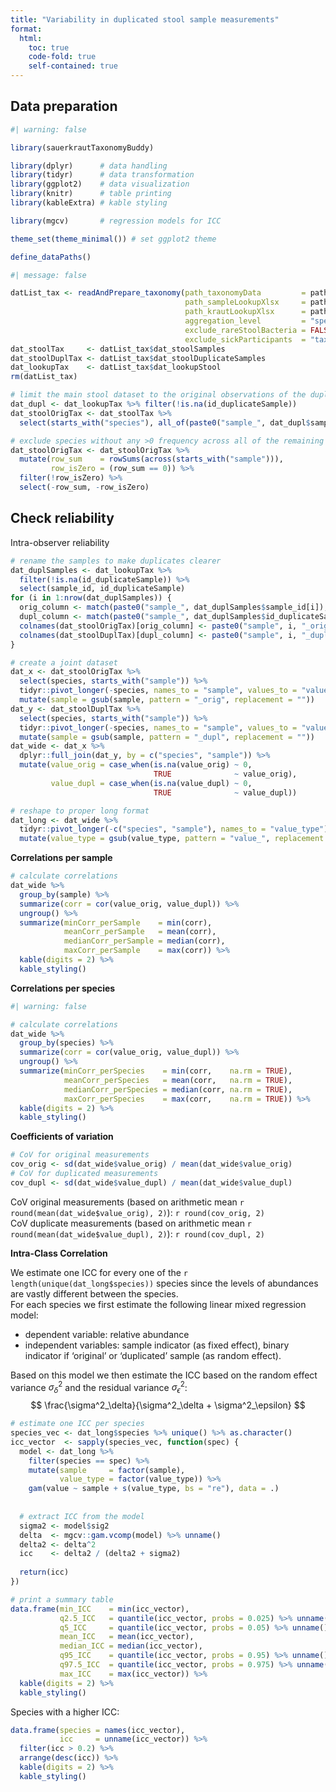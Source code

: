 ---
title: "Variability in duplicated stool sample measurements"
format:
  html:
    toc: true
    code-fold: true
    self-contained: true
---

## Data preparation

```{r packages}
#| warning: false

library(sauerkrautTaxonomyBuddy)

library(dplyr)      # data handling
library(tidyr)      # data transformation
library(ggplot2)    # data visualization
library(knitr)      # table printing
library(kableExtra) # kable styling

library(mgcv)       # regression models for ICC

theme_set(theme_minimal()) # set ggplot2 theme
```

```{r set file paths}
define_dataPaths()
```

```{r read data}
#| message: false

datList_tax <- readAndPrepare_taxonomy(path_taxonomyData         = path_relTaxonomyData,
                                       path_sampleLookupXlsx     = path_sampleLookupXlsx,
                                       path_krautLookupXlsx      = path_krautLookupXlsx,
                                       aggregation_level         = "species",
                                       exclude_rareStoolBacteria = FALSE,
                                       exclude_sickParticipants  = "taxonomy paper")
dat_stoolTax     <- datList_tax$dat_stoolSamples
dat_stoolDuplTax <- datList_tax$dat_stoolDuplicateSamples
dat_lookupTax    <- datList_tax$dat_lookupStool
rm(datList_tax)
```

```{r data prep}
# limit the main stool dataset to the original observations of the duplicates
dat_dupl <- dat_lookupTax %>% filter(!is.na(id_duplicateSample))
dat_stoolOrigTax <- dat_stoolTax %>% 
  select(starts_with("species"), all_of(paste0("sample_", dat_dupl$sample_id)))

# exclude species without any >0 frequency across all of the remaining samples
dat_stoolOrigTax <- dat_stoolOrigTax %>%
  mutate(row_sum    = rowSums(across(starts_with("sample"))),
         row_isZero = (row_sum == 0)) %>%
  filter(!row_isZero) %>% 
  select(-row_sum, -row_isZero)
```

## Check reliability

Intra-observer reliability

```{r}
# rename the samples to make duplicates clearer
dat_duplSamples <- dat_lookupTax %>% 
  filter(!is.na(id_duplicateSample)) %>% 
  select(sample_id, id_duplicateSample)
for (i in 1:nrow(dat_duplSamples)) {
  orig_column <- match(paste0("sample_", dat_duplSamples$sample_id[i]), colnames(dat_stoolOrigTax))
  dupl_column <- match(paste0("sample_", dat_duplSamples$id_duplicateSample[i]), colnames(dat_stoolDuplTax))
  colnames(dat_stoolOrigTax)[orig_column] <- paste0("sample", i, "_orig")
  colnames(dat_stoolDuplTax)[dupl_column] <- paste0("sample", i, "_dupl")
}

# create a joint dataset
dat_x <- dat_stoolOrigTax %>% 
  select(species, starts_with("sample")) %>% 
  tidyr::pivot_longer(-species, names_to = "sample", values_to = "value_orig") %>% 
  mutate(sample = gsub(sample, pattern = "_orig", replacement = ""))
dat_y <- dat_stoolDuplTax %>% 
  select(species, starts_with("sample")) %>% 
  tidyr::pivot_longer(-species, names_to = "sample", values_to = "value_dupl") %>% 
  mutate(sample = gsub(sample, pattern = "_dupl", replacement = ""))
dat_wide <- dat_x %>% 
  dplyr::full_join(dat_y, by = c("species", "sample")) %>% 
  mutate(value_orig = case_when(is.na(value_orig) ~ 0,
                                TRUE              ~ value_orig),
         value_dupl = case_when(is.na(value_dupl) ~ 0,
                                TRUE              ~ value_dupl))

# reshape to proper long format
dat_long <- dat_wide %>% 
  tidyr::pivot_longer(-c("species", "sample"), names_to = "value_type") %>% 
  mutate(value_type = gsub(value_type, pattern = "value_", replacement = ""))
```

**Correlations per sample**

```{r}
# calculate correlations
dat_wide %>% 
  group_by(sample) %>% 
  summarize(corr = cor(value_orig, value_dupl)) %>% 
  ungroup() %>% 
  summarize(minCorr_perSample    = min(corr),
            meanCorr_perSample   = mean(corr),
            medianCorr_perSample = median(corr),
            maxCorr_perSample    = max(corr)) %>% 
  kable(digits = 2) %>% 
  kable_styling()
```


**Correlations per species**

```{r}
#| warning: false

# calculate correlations
dat_wide %>% 
  group_by(species) %>% 
  summarize(corr = cor(value_orig, value_dupl)) %>% 
  ungroup() %>% 
  summarize(minCorr_perSpecies    = min(corr,    na.rm = TRUE),
            meanCorr_perSpecies   = mean(corr,   na.rm = TRUE),
            medianCorr_perSpecies = median(corr, na.rm = TRUE),
            maxCorr_perSpecies    = max(corr,    na.rm = TRUE)) %>% 
  kable(digits = 2) %>% 
  kable_styling()
```


**Coefficients of variation**

```{r}
# CoV for original measurements
cov_orig <- sd(dat_wide$value_orig) / mean(dat_wide$value_orig)
# CoV for duplicated measurements
cov_dupl <- sd(dat_wide$value_dupl) / mean(dat_wide$value_dupl)
```

CoV original measurements (based on arithmetic mean `r round(mean(dat_wide$value_orig), 2)`): `r round(cov_orig, 2)`  
CoV duplicate measurements (based on arithmetic mean `r round(mean(dat_wide$value_dupl), 2)`): `r round(cov_dupl, 2)`  


**Intra-Class Correlation**

We estimate one ICC for every one of the `r length(unique(dat_long$species))` species since the levels of abundances are vastly different between the species.  
For each species we first estimate the following linear mixed regression model:

- dependent variable: relative abundance
- independent variables: sample indicator (as fixed effect), binary indicator if 'original' or 'duplicated' sample (as random effect).

Based on this model we then estimate the ICC based on the random effect variance $\sigma^2_\delta$ and the residual variance $\sigma^2_\epsilon$:
$$
\frac{\sigma^2_\delta}{\sigma^2_\delta + \sigma^2_\epsilon}
$$

```{r}
# estimate one ICC per species
species_vec <- dat_long$species %>% unique() %>% as.character()
icc_vector  <- sapply(species_vec, function(spec) {
  model <- dat_long %>% 
    filter(species == spec) %>% 
    mutate(sample     = factor(sample),
           value_type = factor(value_type)) %>% 
    gam(value ~ sample + s(value_type, bs = "re"), data = .)
  
  
  # extract ICC from the model
  sigma2 <- model$sig2
  delta  <- mgcv::gam.vcomp(model) %>% unname()
  delta2 <- delta^2
  icc    <- delta2 / (delta2 + sigma2)
  
  return(icc)
})

# print a summary table
data.frame(min_ICC    = min(icc_vector),
           q2.5_ICC   = quantile(icc_vector, probs = 0.025) %>% unname(),
           q5_ICC     = quantile(icc_vector, probs = 0.05) %>% unname(),
           mean_ICC   = mean(icc_vector),
           median_ICC = median(icc_vector),
           q95_ICC    = quantile(icc_vector, probs = 0.95) %>% unname(),
           q97.5_ICC  = quantile(icc_vector, probs = 0.975) %>% unname(),
           max_ICC    = max(icc_vector)) %>% 
  kable(digits = 2) %>% 
  kable_styling()
```

Species with a higher ICC:

```{r}
data.frame(species = names(icc_vector),
           icc     = unname(icc_vector)) %>% 
  filter(icc > 0.2) %>% 
  arrange(desc(icc)) %>% 
  kable(digits = 2) %>% 
  kable_styling()
```
